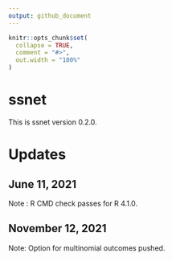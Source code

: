 ```yaml
---
output: github_document
---
```


<!-- NEWS.md is generated from NEWS.Rmd. Please edit that file -->

```r
knitr::opts_chunk$set(
  collapse = TRUE,
  comment = "#>",
  out.width = "100%"
)
```
# ssnet
This is ssnet version 0.2.0.

# Updates
## June 11, 2021
Note : R CMD check passes for R 4.1.0.

## November 12, 2021
Note: Option for multinomial outcomes pushed.
